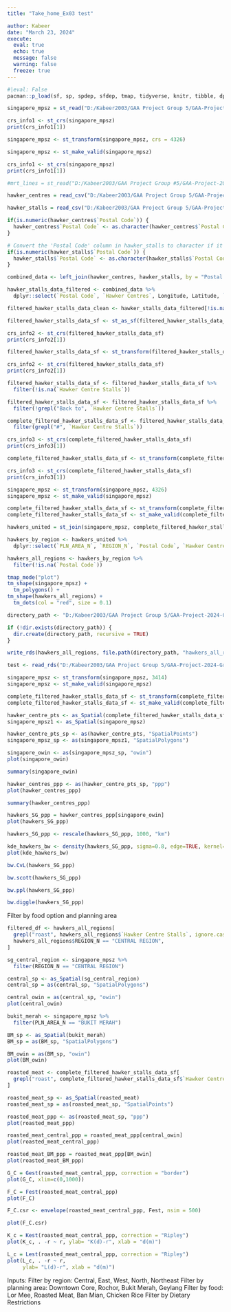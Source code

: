 ```yaml
---
title: "Take_home_Ex03 test"

author: Kabeer
date: "March 23, 2024"
execute: 
  eval: true
  echo: true
  message: false
  warning: false
  freeze: true
---
```


```r
#|eval: False
pacman::p_load(sf, sp, spdep, sfdep, tmap, tidyverse, knitr, tibble, dplyr, lubridate, spacetime, stars, plotly, stringr, spatstat, maptools, raster)
```

```r
singapore_mpsz = st_read("D:/Kabeer2003/GAA Project Group 5/GAA-Project-2024-Group-5-/data/geospatial/MP14_SUBZONE_WEB_PL.shp")
```

```r
crs_info1 <- st_crs(singapore_mpsz)
print(crs_info1[1])

singapore_mpsz <- st_transform(singapore_mpsz, crs = 4326)

singapore_mpsz <- st_make_valid(singapore_mpsz)

crs_info1 <- st_crs(singapore_mpsz)
print(crs_info1[1])
```

```r
#mrt_lines = st_read("D:/Kabeer2003/GAA Project Group #5/GAA-Project-2024-Group-5-/data/geospatial/gis_osm_railways_free_1.shp")
```

```r
hawker_centres = read_csv("D:/Kabeer2003/GAA Project Group 5/GAA-Project-2024-Group-5-/data/aspatial/updated_hawker_centres.csv")
```

```r
hawker_stalls = read_csv("D:/Kabeer2003/GAA Project Group 5/GAA-Project-2024-Group-5-/data/aspatial/updated_hawker_stalls.csv")
```

```r
if(is.numeric(hawker_centres$`Postal Code`)) {
  hawker_centres$`Postal Code` <- as.character(hawker_centres$`Postal Code`)
}

# Convert the 'Postal Code' column in hawker_stalls to character if it's numeric
if(is.numeric(hawker_stalls$`Postal Code`)) {
  hawker_stalls$`Postal Code` <- as.character(hawker_stalls$`Postal Code`)
}
```

```r
combined_data <- left_join(hawker_centres, hawker_stalls, by = "Postal Code")
```

```r
hawker_stalls_data_filtered <- combined_data %>%
  dplyr::select(`Postal Code`, `Hawker Centres`, Longitude, Latitude, `Hawker Centre Stalls`)
```

```r
filtered_hawker_stalls_data_clean <- hawker_stalls_data_filtered[!is.na(hawker_stalls_data_filtered$Longitude) & !is.na(hawker_stalls_data_filtered$Latitude), ]

```

```r
filtered_hawker_stalls_data_sf <- st_as_sf(filtered_hawker_stalls_data_clean, coords = c("Longitude", "Latitude"), crs = 4326)
```

```r
crs_info2 <- st_crs(filtered_hawker_stalls_data_sf)
print(crs_info2[1])

filtered_hawker_stalls_data_sf <- st_transform(filtered_hawker_stalls_data_sf, crs = 4326)

crs_info2 <- st_crs(filtered_hawker_stalls_data_sf)
print(crs_info2[1])
```

```r
filtered_hawker_stalls_data_sf <- filtered_hawker_stalls_data_sf %>%
  filter(!is.na(`Hawker Centre Stalls`))
```

```r
filtered_hawker_stalls_data_sf <- filtered_hawker_stalls_data_sf %>%
  filter(!grepl("Back to", `Hawker Centre Stalls`))
```

```r
complete_filtered_hawker_stalls_data_sf <- filtered_hawker_stalls_data_sf %>%
  filter(grepl("#", `Hawker Centre Stalls`))
```

```r
crs_info3 <- st_crs(complete_filtered_hawker_stalls_data_sf)
print(crs_info3[1])

complete_filtered_hawker_stalls_data_sf <- st_transform(complete_filtered_hawker_stalls_data_sf, 4326)

crs_info3 <- st_crs(complete_filtered_hawker_stalls_data_sf)
print(crs_info3[1])
```

```r
singapore_mpsz <- st_transform(singapore_mpsz, 4326)
singapore_mpsz <- st_make_valid(singapore_mpsz)

complete_filtered_hawker_stalls_data_sf <- st_transform(complete_filtered_hawker_stalls_data_sf, 4326)
complete_filtered_hawker_stalls_data_sf <- st_make_valid(complete_filtered_hawker_stalls_data_sf)
```

```r
hawkers_united = st_join(singapore_mpsz, complete_filtered_hawker_stalls_data_sf)
```

```r
hawkers_by_region <- hawkers_united %>%
  dplyr::select(`PLN_AREA_N`, `REGION_N`, `Postal Code`, `Hawker Centres`, `Hawker Centre Stalls`, geometry)
```

```r
hawkers_all_regions <- hawkers_by_region %>%
  filter(!is.na(`Postal Code`))
```

```r
tmap_mode("plot")
tm_shape(singapore_mpsz) +
  tm_polygons() + 
tm_shape(hawkers_all_regions) +
  tm_dots(col = "red", size = 0.1)
```

```r
directory_path <- "D:/Kabeer2003/GAA Project Group 5/GAA-Project-2024-Group-5-/data"

if (!dir.exists(directory_path)) {
  dir.create(directory_path, recursive = TRUE)
}

write_rds(hawkers_all_regions, file.path(directory_path, "hawkers_all_regions.rds"))
```

```r
test <- read_rds("D:/Kabeer2003/GAA Project Group 5/GAA-Project-2024-Group-5-/data/hawkers_all_regions.rds")
```

```r
singapore_mpsz <- st_transform(singapore_mpsz, 3414)
singapore_mpsz <- st_make_valid(singapore_mpsz)

complete_filtered_hawker_stalls_data_sf <- st_transform(complete_filtered_hawker_stalls_data_sf, 3414)
complete_filtered_hawker_stalls_data_sf <- st_make_valid(complete_filtered_hawker_stalls_data_sf)
```

```r
hawker_centre_pts <- as_Spatial(complete_filtered_hawker_stalls_data_sf) 
singapore_mpsz1 <- as_Spatial(singapore_mpsz)
```

```r
hawker_centre_pts_sp <- as(hawker_centre_pts, "SpatialPoints") 
singapore_mpsz_sp <- as(singapore_mpsz1, "SpatialPolygons")
```

```r
singapore_owin <- as(singapore_mpsz_sp, "owin")
plot(singapore_owin)
```

```r
summary(singapore_owin)
```

```r
hawker_centres_ppp <- as(hawker_centre_pts_sp, "ppp")
plot(hawker_centres_ppp)
```

```r
summary(hawker_centres_ppp)
```

```r
hawkers_SG_ppp = hawker_centres_ppp[singapore_owin]
plot(hawkers_SG_ppp)
```

```r
hawkers_SG_ppp <- rescale(hawkers_SG_ppp, 1000, "km")
```

```r
kde_hawkers_bw <- density(hawkers_SG_ppp, sigma=0.8, edge=TRUE, kernel="gaussian")
plot(kde_hawkers_bw)
```

```r
bw.CvL(hawkers_SG_ppp)
```

```r
bw.scott(hawkers_SG_ppp)
```

```r
bw.ppl(hawkers_SG_ppp)
```

```r
bw.diggle(hawkers_SG_ppp)
```

Filter by food option and planning area
```r
filtered_df <- hawkers_all_regions[
  grepl("roast", hawkers_all_regions$`Hawker Centre Stalls`, ignore.case = TRUE) &
  hawkers_all_regions$REGION_N == "CENTRAL REGION", 
]
```


```r
sg_central_region <- singapore_mpsz %>%
  filter(REGION_N == "CENTRAL REGION")
```

```r
central_sp <- as_Spatial(sg_central_region)
central_sp = as(central_sp, "SpatialPolygons")
```

```r
central_owin = as(central_sp, "owin")
plot(central_owin)
```

```r
bukit_merah <- singapore_mpsz %>%
  filter(PLN_AREA_N == "BUKIT MERAH")
```

```r
BM_sp <- as_Spatial(bukit_merah)
BM_sp = as(BM_sp, "SpatialPolygons")
```

```r
BM_owin = as(BM_sp, "owin")
plot(BM_owin)
```

```r
roasted_meat <- complete_filtered_hawker_stalls_data_sf[
  grepl("roast", complete_filtered_hawker_stalls_data_sf$`Hawker Centre Stalls`, ignore.case = TRUE), 
]
```

```r
roasted_meat_sp <- as_Spatial(roasted_meat)
roasted_meat_sp = as(roasted_meat_sp, "SpatialPoints")
```

```r
roasted_meat_ppp <- as(roasted_meat_sp, "ppp")
plot(roasted_meat_ppp)
```


```r
roasted_meat_central_ppp = roasted_meat_ppp[central_owin]
plot(roasted_meat_central_ppp)
```

```r
roasted_meat_BM_ppp = roasted_meat_ppp[BM_owin]
plot(roasted_meat_BM_ppp)
```

```r
G_C = Gest(roasted_meat_central_ppp, correction = "border")
plot(G_C, xlim=c(0,1000))
```

```r
F_C = Fest(roasted_meat_central_ppp)
plot(F_C)
```

```r
F_C.csr <- envelope(roasted_meat_central_ppp, Fest, nsim = 500)
```

```r
plot(F_C.csr)
```

```r
K_c = Kest(roasted_meat_central_ppp, correction = "Ripley")
plot(K_c, . -r ~ r, ylab= "K(d)-r", xlab = "d(m)")
```

```r
L_c = Lest(roasted_meat_central_ppp, correction = "Ripley")
plot(L_c, . -r ~ r, 
     ylab= "L(d)-r", xlab = "d(m)")
```

Inputs:
Filter by region: Central, East, West, North, Northeast
Filter by planning area: Downtown Core, Rochor, Bukit Merah, Geylang
Filter by food: Lor Mee, Roasted Meat, Ban Mian, Chicken Rice
Filter by Dietary Restrictions







